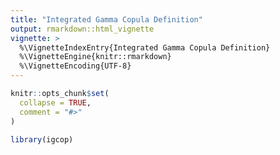 ```yaml
---
title: "Integrated Gamma Copula Definition"
output: rmarkdown::html_vignette
vignette: >
  %\VignetteIndexEntry{Integrated Gamma Copula Definition}
  %\VignetteEngine{knitr::rmarkdown}
  %\VignetteEncoding{UTF-8}
---
```


```r
knitr::opts_chunk$set(
  collapse = TRUE,
  comment = "#>"
)
```

```r
library(igcop)
```
